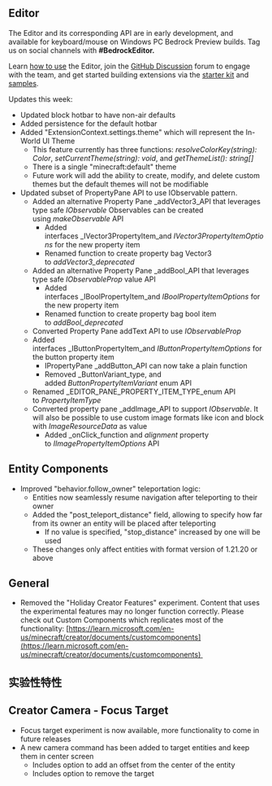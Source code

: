 



## Editor

The Editor and its corresponding API are in early development, and available for keyboard/mouse on Windows PC Bedrock Preview builds. Tag us on social channels with **#BedrockEditor.** 

Learn [how to use](https://aka.ms/LearnEditor) the Editor, join the [GitHub Discussion](https://github.com/Mojang/minecraft-editor/discussions) forum to engage with the team, and get started building extensions via the [starter kit](https://github.com/Mojang/minecraft-editor-extension-starter-kit) and [samples](https://github.com/Mojang/minecraft-editor-extension-samples). 

Updates this week:

-   Updated block hotbar to have non-air defaults
-   Added persistence for the default hotbar 
-   Added "ExtensionContext.settings.theme" which will represent the In-World UI Theme
    -   This feature currently has three functions: _resolveColorKey(string): Color_, _setCurrentTheme(string): void_, and _getThemeList(): string\[\]_
    -   There is a single "minecraft:default" theme
    -   Future work will add the ability to create, modify, and delete custom themes but the default themes will not be modifiable
-   Updated subset of PropertyPane API to use IObservable pattern.
    -   Added an alternative Property Pane _addVector3_API that leverages type safe _IObservable_ Observables can be created using _makeObservable_ API 
        -   Added interfaces _IVector3PropertyItem_and _IVector3PropertyItemOptions_ for the new property item
        -   Renamed function to create property bag Vector3 to _addVector3\_deprecated_
    -   Added an alternative Property Pane _addBool_API that leverages type safe _IObservableProp_ value API 
        -   Added interfaces _IBoolPropertyItem_and _IBoolPropertyItemOptions_ for the new property item
        -   Renamed function to create property bag bool item to _addBool\_deprecated_
    -   Converted Property Pane addText API to use _IObservableProp_
    -   Added interfaces _IButtonPropertyItem_and _IButtonPropertyItemOptions_ for the button property item 
        -   IPropertyPane _addButton_API can now take a plain function
        -   Removed _ButtonVariant_type, and added _ButtonPropertyItemVariant_ enum API
    -   Renamed _EDITOR\_PANE\_PROPERTY\_ITEM\_TYPE_enum API to _PropertyItemType_
    -   Converted property pane _addImage_API to support _IObservable_. It will also be possible to use custom image formats like icon and block with _ImageResourceData_ as value 
        -   Added _onClick_function and _alignment_ property to _IImagePropertyItemOptions_ API

## Entity Components

-   Improved "behavior.follow\_owner" teleportation logic: 
    -   Entities now seamlessly resume navigation after teleporting to their owner
    -   Added the "post\_teleport\_distance" field, allowing to specify how far from its owner an entity will be placed after teleporting
        -   If no value is specified, "stop\_distance" increased by one will be used
    -   These changes only affect entities with format version of 1.21.20 or above

## General

-   Removed the "Holiday Creator Features" experiment. Content that uses the experimental features may no longer function correctly. Please check out Custom Components which replicates most of the functionality: [https://learn.microsoft.com/en-us/minecraft/creator/documents/customcomponents](https://learn.microsoft.com/en-us/minecraft/creator/documents/customcomponents) 




<h2 className="experimental_divider">实验性特性</h2>




## Creator Camera - Focus Target

-   Focus target experiment is now available, more functionality to come in future releases
-   A new camera command has been added to target entities and keep them in center screen 
    -   Includes option to add an offset from the center of the entity
    -   Includes option to remove the target